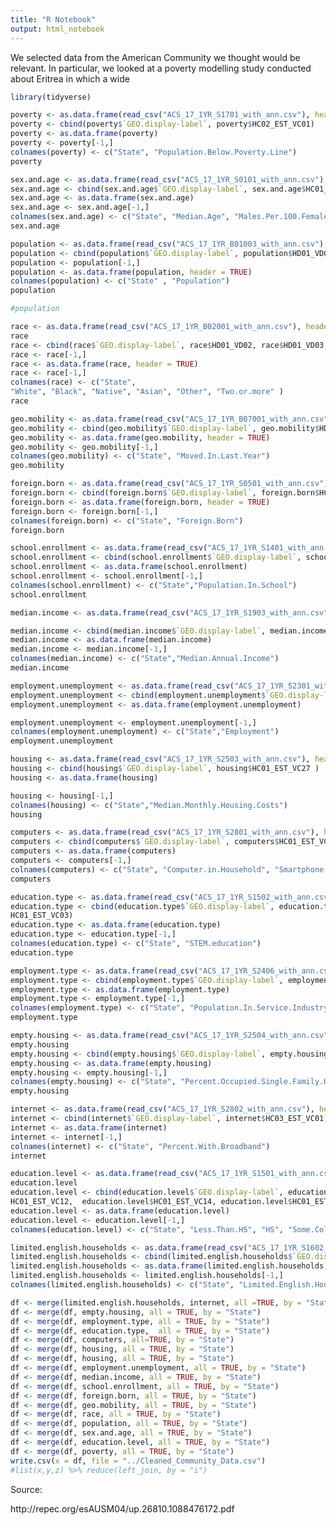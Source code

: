 ```yaml
---
title: "R Notebook"
output: html_notebook
---
```


We selected data from the American Community we thought would be relevant. In particular, we looked at a poverty modelling study conducted about Eritrea in which a wide 

```r
library(tidyverse)
```

```r
poverty <- as.data.frame(read_csv("ACS_17_1YR_S1701_with_ann.csv"), header = TRUE)
poverty <- cbind(poverty$`GEO.display-label`, poverty$HC02_EST_VC01)
poverty <- as.data.frame(poverty)
poverty <- poverty[-1,]
colnames(poverty) <- c("State", "Population.Below.Poverty.Line")
poverty
```


```r
sex.and.age <- as.data.frame(read_csv("ACS_17_1YR_S0101_with_ann.csv"), header = TRUE)
sex.and.age <- cbind(sex.and.age$`GEO.display-label`, sex.and.age$HC01_EST_VC37, sex.and.age$HC01_EST_VC38)
sex.and.age <- as.data.frame(sex.and.age)
sex.and.age <- sex.and.age[-1,]
colnames(sex.and.age) <- c("State", "Median.Age", "Males.Per.100.Females")
sex.and.age

```

```r
population <- as.data.frame(read_csv("ACS_17_1YR_B01003_with_ann.csv"), header = TRUE)
population <- cbind(population$`GEO.display-label`, population$HD01_VD01)
population <- population[-1,]
population <- as.data.frame(population, header = TRUE)
colnames(population) <- c("State" , "Population")
population

#population
```

```r
race <- as.data.frame(read_csv("ACS_17_1YR_B02001_with_ann.csv"), header = TRUE)
race
race <- cbind(race$`GEO.display-label`, race$HD01_VD02, race$HD01_VD03, race$HD01_VD04, race$HD01_VD05, race$HD01_VD07, race$HD01_VD10)
race <- race[-1,]
race <- as.data.frame(race, header = TRUE)
race <- race[-1,]
colnames(race) <- c("State", 
"White", "Black", "Native", "Asian", "Other", "Two.or.more" )
race

```

```r
geo.mobility <- as.data.frame(read_csv("ACS_17_1YR_B07001_with_ann.csv"), header = TRUE)
geo.mobility <- cbind(geo.mobility$`GEO.display-label`, geo.mobility$HD01_VD18 )
geo.mobility <- as.data.frame(geo.mobility, header = TRUE)
geo.mobility <- geo.mobility[-1,]
colnames(geo.mobility) <- c("State", "Moved.In.Last.Year")
geo.mobility

```

```r
foreign.born <- as.data.frame(read_csv("ACS_17_1YR_S0501_with_ann.csv"), header = TRUE)
foreign.born <- cbind(foreign.born$`GEO.display-label`, foreign.born$HC03_EST_VC01)
foreign.born <- as.data.frame(foreign.born, header = TRUE)
foreign.born <- foreign.born[-1,]
colnames(foreign.born) <- c("State", "Foreign.Born")
foreign.born

```

```r
school.enrollment <- as.data.frame(read_csv("ACS_17_1YR_S1401_with_ann.csv"), header = TRUE)
school.enrollment <- cbind(school.enrollment$`GEO.display-label`, school.enrollment$HC01_EST_VC01)
school.enrollment <- as.data.frame(school.enrollment)
school.enrollment <- school.enrollment[-1,]
colnames(school.enrollment) <- c("State","Population.In.School")
school.enrollment

```

```r
median.income <- as.data.frame(read_csv("ACS_17_1YR_S1903_with_ann.csv"), header = TRUE)

median.income <- cbind(median.income$`GEO.display-label`, median.income$HC03_EST_VC02)
median.income <- as.data.frame(median.income)
median.income <- median.income[-1,]
colnames(median.income) <- c("State","Median.Annual.Income")
median.income

```

```r
employment.unemployment <- as.data.frame(read_csv("ACS_17_1YR_S2301_with_ann.csv"), header = TRUE)
employment.unemployment <- cbind(employment.unemployment$`GEO.display-label`, employment.unemployment$HC03_EST_VC01)
employment.unemployment <- as.data.frame(employment.unemployment)

employment.unemployment <- employment.unemployment[-1,]
colnames(employment.unemployment) <- c("State","Employment")
employment.unemployment

```


```r
housing <- as.data.frame(read_csv("ACS_17_1YR_S2503_with_ann.csv"), header = TRUE)
housing <- cbind(housing$`GEO.display-label`, housing$HC01_EST_VC27 )
housing <- as.data.frame(housing)

housing <- housing[-1,]
colnames(housing) <- c("State","Median.Monthly.Housing.Costs")
housing

```


```r
computers <- as.data.frame(read_csv("ACS_17_1YR_S2801_with_ann.csv"), header = TRUE)
computers <- cbind(computers$`GEO.display-label`, computers$HC01_EST_VC05, computers$HC01_EST_VC07, computers$HC01_EST_VC16)
computers <- as.data.frame(computers)
computers <- computers[-1,]
colnames(computers) <- c("State", "Computer.in.Household", "Smartphone.In.Household" , "No.of.Internet.Subscriptions")
computers

```



```r
education.type <- as.data.frame(read_csv("ACS_17_1YR_S1502_with_ann.csv"), header = TRUE)
education.type <- cbind(education.type$`GEO.display-label`, education.type$	
HC01_EST_VC03)
education.type <- as.data.frame(education.type)
education.type <- education.type[-1,]
colnames(education.type) <- c("State", "STEM.education")
education.type

```

```r
employment.type <- as.data.frame(read_csv("ACS_17_1YR_S2406_with_ann.csv"), header = TRUE)
employment.type <- cbind(employment.type$`GEO.display-label`, employment.type$HC01_EST_VC03)
employment.type <- as.data.frame(employment.type)
employment.type <- employment.type[-1,]
colnames(employment.type) <- c("State", "Population.In.Service.Industry")
employment.type

```

```r
empty.housing <- as.data.frame(read_csv("ACS_17_1YR_S2504_with_ann.csv"), header = TRUE)
empty.housing
empty.housing <- cbind(empty.housing$`GEO.display-label`, empty.housing$HC04_EST_VC03)
empty.housing <- as.data.frame(empty.housing)
empty.housing <- empty.housing[-1,]
colnames(empty.housing) <- c("State", "Percent.Occupied.Single.Family.Homes")
empty.housing

```

```r
internet <- as.data.frame(read_csv("ACS_17_1YR_S2802_with_ann.csv"), header = TRUE)
internet <- cbind(internet$`GEO.display-label`, internet$HC03_EST_VC01)
internet <- as.data.frame(internet)
internet <- internet[-1,]
colnames(internet) <- c("State", "Percent.With.Broadband")
internet

```


```r
education.level <- as.data.frame(read_csv("ACS_17_1YR_S1501_with_ann.csv"), header = TRUE)
education.level
education.level <- cbind(education.level$`GEO.display-label`, education.level$HC01_EST_VC03,  education.level$HC02_EST_VC11, education.level$	
HC01_EST_VC12,  education.level$HC01_EST_VC14, education.level$HC01_EST_VC15)
education.level <- as.data.frame(education.level)
education.level <- education.level[-1,]
colnames(education.level) <- c("State", "Less.Than.HS", "HS", "Some.College", "Bachelors", "Graduate")

```

```r
limited.english.households <- as.data.frame(read_csv("ACS_17_1YR_S1602_with_ann.csv"), header = TRUE)
limited.english.households <- cbind(limited.english.households$`GEO.display-label`, limited.english.households$HC03_EST_VC01)
limited.english.households <- as.data.frame(limited.english.households)
limited.english.households <- limited.english.households[-1,]
colnames(limited.english.households) <- c("State", "Limited.English.Households")

```
```r
df <- merge(limited.english.households, internet, all =TRUE, by = "State")
df <- merge(df, empty.housing, all = TRUE, by = "State")
df <- merge(df, employment.type, all = TRUE, by = "State")
df <- merge(df, education.type,  all = TRUE, by = "State")
df <- merge(df, computers, all=TRUE, by = "State")
df <- merge(df, housing, all = TRUE, by = "State")
df <- merge(df, housing, all = TRUE, by = "State")
df <- merge(df, employment.unemployment, all = TRUE, by = "State")
df <- merge(df, median.income, all = TRUE, by = "State")
df <- merge(df, school.enrollment, all = TRUE, by = "State")
df <- merge(df, foreign.born, all = TRUE, by = "State")
df <- merge(df, geo.mobility, all = TRUE, by = "State")
df <- merge(df, race, all = TRUE, by = "State")
df <- merge(df, population, all = TRUE, by = "State")
df <- merge(df, sex.and.age, all = TRUE, by = "State")
df <- merge(df, education.level, all = TRUE, by = "State")
df <- merge(df, poverty, all = TRUE, by = "State")
write.csv(x = df, file = "../Cleaned_Community_Data.csv")
#list(x,y,z) %>% reduce(left_join, by = "i")
```


Source: 

http://repec.org/esAUSM04/up.26810.1088476172.pdf